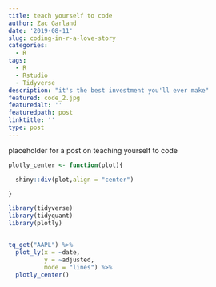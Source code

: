 ```yaml
---
title: teach yourself to code
author: Zac Garland
date: '2019-08-11'
slug: coding-in-r-a-love-story
categories:
  - R
tags:
  - R
  - Rstudio
  - Tidyverse
description: "it's the best investment you'll ever make"
featured: code_2.jpg
featuredalt: ''
featuredpath: post
linktitle: ''
type: post
---
```




placeholder for a post on teaching yourself to code

```r
plotly_center <- function(plot){

  shiny::div(plot,align = "center")

}

```


```r
library(tidyverse)
library(tidyquant)
library(plotly)


tq_get("AAPL") %>% 
  plot_ly(x = ~date,
          y = ~adjusted,
          mode = "lines") %>% 
  plotly_center()

```
